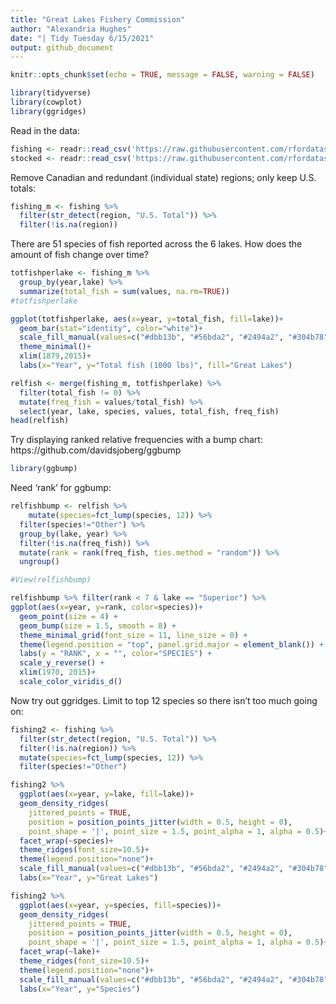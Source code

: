```yaml
---
title: "Great Lakes Fishery Commission"
author: "Alexandria Hughes"
date: "| Tidy Tuesday 6/15/2021"
output: github_document
---
```


```r
knitr::opts_chunk$set(echo = TRUE, message = FALSE, warning = FALSE)
```


```r
library(tidyverse)
library(cowplot)
library(ggridges)
```

Read in the data:
```r
fishing <- readr::read_csv('https://raw.githubusercontent.com/rfordatascience/tidytuesday/master/data/2021/2021-06-08/fishing.csv')
stocked <- readr::read_csv('https://raw.githubusercontent.com/rfordatascience/tidytuesday/master/data/2021/2021-06-08/stocked.csv')
```


Remove Canadian and redundant (individual state) regions; only keep U.S. totals: 
```r
fishing_m <- fishing %>% 
  filter(str_detect(region, "U.S. Total")) %>%
  filter(!is.na(region)) 
```


There are 51 species of fish reported across the 6 lakes. How does the amount of fish change over time?
```r
totfishperlake <- fishing_m %>% 
  group_by(year,lake) %>% 
  summarize(total_fish = sum(values, na.rm=TRUE))
#totfishperlake
```

```r
ggplot(totfishperlake, aes(x=year, y=total_fish, fill=lake))+
  geom_bar(stat="identity", color="white")+
  scale_fill_manual(values=c("#dbb13b", "#56bda2", "#2494a2", "#304b78", "#2d325a", "#0a0e29"))+
  theme_minimal()+
  xlim(1879,2015)+
  labs(x="Year", y="Total fish (1000 lbs)", fill="Great Lakes")
```

```r
relfish <- merge(fishing_m, totfishperlake) %>% 
  filter(total_fish != 0) %>%
  mutate(freq_fish = values/total_fish) %>%
  select(year, lake, species, values, total_fish, freq_fish)
head(relfish)
```


Try displaying ranked relative frequencies with a bump chart: https://github.com/davidsjoberg/ggbump
```r
library(ggbump)
```

Need 'rank' for ggbump:
```r
relfishbump <- relfish %>%
    mutate(species=fct_lump(species, 12)) %>% 
  filter(species!="Other") %>%
  group_by(lake, year) %>%
  filter(!is.na(freq_fish)) %>%
  mutate(rank = rank(freq_fish, ties.method = "random")) %>%
  ungroup() 

#View(relfishbump)
```

```r
relfishbump %>% filter(rank < 7 & lake == "Superior") %>%
ggplot(aes(x=year, y=rank, color=species))+
  geom_point(size = 4) +
  geom_bump(size = 1.5, smooth = 8) +
  theme_minimal_grid(font_size = 11, line_size = 0) +
  theme(legend.position = "top", panel.grid.major = element_blank()) +
  labs(y = "RANK", x = "", color="SPECIES") +
  scale_y_reverse() +
  xlim(1970, 2015)+
  scale_color_viridis_d()

```



Now try out ggridges. Limit to top 12 species so there isn't too much going on:

```r
fishing2 <- fishing %>% 
  filter(str_detect(region, "U.S. Total")) %>% 
  filter(!is.na(region)) %>% 
  mutate(species=fct_lump(species, 12)) %>% 
  filter(species!="Other") 
```


```r
fishing2 %>%
  ggplot(aes(x=year, y=lake, fill=lake))+
  geom_density_ridges(
    jittered_points = TRUE,
    position = position_points_jitter(width = 0.5, height = 0),
    point_shape = '|', point_size = 1.5, point_alpha = 1, alpha = 0.5)+
  facet_wrap(~species)+
  theme_ridges(font_size=10.5)+
  theme(legend.position="none")+
  scale_fill_manual(values=c("#dbb13b", "#56bda2", "#2494a2", "#304b78", "#2d325a", "#0a0e29"))+
  labs(x="Year", y="Great Lakes")
```


```r
fishing2 %>%
  ggplot(aes(x=year, y=species, fill=species))+
  geom_density_ridges(
    jittered_points = TRUE,
    position = position_points_jitter(width = 0.5, height = 0),
    point_shape = '|', point_size = 1.5, point_alpha = 1, alpha = 0.5)+
  facet_wrap(~lake)+
  theme_ridges(font_size=10.5)+
  theme(legend.position="none")+
  scale_fill_manual(values=c("#dbb13b", "#56bda2", "#2494a2", "#304b78", "#2d325a", "#0a0e29", "#dbb13b", "#56bda2", "#2494a2", "#304b78", "#2d325a", "#0a0e29"))+
  labs(x="Year", y="Species")
```


